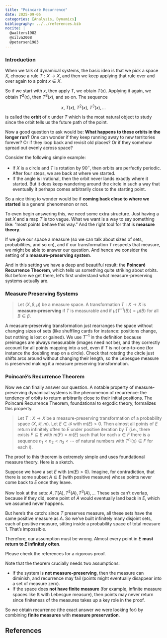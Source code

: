 ```yaml
---
title: "Poincaré Recurrence"
date: 2025-09-05
categories: [Analysis, Dynamics]
bibliography: ../../references.bib
nocite: |
  @walters1982
  @silva2008
  @petersen1983
---
```


### Introduction

When we talk of dynamical systems, the basic idea is that we pick a space $X$, choose a rule $T: X \to X$, and then we keep applying that rule over and over again to a point $x \in X$.

So if we start with $x$, then apply $T$, we obtain $T(x)$. Applying it again, we obtain $T^2(x)$, then $T^3(x)$, and so on. The sequence 

$$
x, \; T(x), \; T^2(x), \; T^3(x), \dots
$$  

is called the **orbit** of $x$ under $T$ which is the most natural object to study since the orbit tells us the future path of the point.

Now a good question to ask would be: **What happens to these orbits in the longer run?**  One can wonder if they keep running away to new territories forever? Or if they loop back and revisit old places? Or if they somehow spread out evenly across space?  

Consider the following simple example:

- If $X$ is a circle and $T$ is rotation by $90^\circ$, then orbits are perfectly periodic. After four steps, we are back at where we started.  
- If the angle is irrational, then the orbit never lands exactly where it started. But it does keep wandering around the circle in such a way that eventually it perhaps comes arbitrarily close to the starting point.  

So a nice thing to wonder would be if **coming back close to where we started** is a general phenomenon or not. 

To even begin answering this, we need some extra structure. Just having a set $X$ and a map $T$ is too vague. What we want is a way to say something like: “most points behave this way.” And the right tool for that is **measure theory**.  

If we give our space a measure (so we can talk about sizes of sets, probabilities, and so on), and if our transformation $T$ respects that measure, we might be able to answer our question. And hence we consider the setting of a **measure-preserving system**.  

And in this setting we have a deep and beautiful result: the **Poincaré Recurrence Theorem**, which tells us something quite striking about orbits. But before we get there, let’s first understand what measure-preserving systems actually are.  

 


### Measure Preserving Systems

> Let $(X, \beta, \mu)$ be a measure space. A transformation $T: X \to X$ is **measure-preserving** if $T$ is measurable and if  $\mu(T^{-1}(B)) = \mu(B)$ for all $B \in \beta.$


A measure-preserving transformation just rearranges the space without changing sizes of sets (like shuffling cards for instance: positions change, but nothing is lost or gained). We use $T^{-1}$ in the definition because preimages are always measurable (images need not be), and they correctly account for all points mapping into a set, even if $T$ is not one-to-one (for instance the doubling map on a circle). Check that rotating the circle just shifts arcs around without changing their length, so the Lebesgue measure is preserved making it a measure preserving transformation.
    
### Poincaré's Recurrence Theorem

Now we can finally answer our question. A notable property of measure-preserving dynamical systems is the phenomenon of recurrence: the tendency of orbits to return arbitrarily close to their initial positions. The Poincaré Recurrence Theorem, foundational to ergodic theory, formalizes this property.


> Let $T : X \to X$ be a measure-preserving transformation of a probability space $(X, \mathcal{B}, m)$. Let $E \in \mathcal{B}$ with $m(E) > 0$. Then almost all points of $E$ return infinitely often to $E$ under positive iteration by $T$ (i.e., there exists $F \subseteq E$ with $m(F) = m(E)$ such that for each $x \in F$ there is a sequence $n_1 < n_2 < n_3 < \cdots$ of natural numbers with $T^{n_i}(x) \in F$ for each $i$).

The proof to this theorem is extremely simple and uses foundational measure theory. Here is a sketch.

Suppose we have a set $E$ with $(m(E) > 0)$. Imagine, for contradiction, that there is some subset $A \subseteq E$ (with positive measure) whose points never come back to $E$ once they leave.  

Now look at the sets:
$A, T(A), T^2(A), T^3(A), \dots$
These sets can’t overlap, because if they did, some point of $A$ would eventually land back in $E$, which we assumed never happens.  

But here’s the catch: since $T$ preserves measure, all these sets have the same positive measure as $A$. So we’ve built infinitely many disjoint sets, each of positive measure, sitting inside a probability space of total measure $1$. That’s impossible.  

Therefore, our assumption must be wrong. Almost every point in $E$ **must return to $E$ infinitely often**.

Please check the references for a rigorous proof.

Note that the theorem crucially needs two assumptions:  

- If the system is **not measure-preserving**, then the measure can diminish, and recurrence may fail (points might eventually disappear into a set of measure zero).  
- If the space does **not have finite measure** (for example, infinite measure spaces like $\mathbb{R}$ with Lebesgue measure), then points may never return since finiteness of the measures takes up a key role in the proof.  

So we obtain recurrence (the exact answer we were looking for) by combining **finite measures** with **measure preservation**.

## References 
